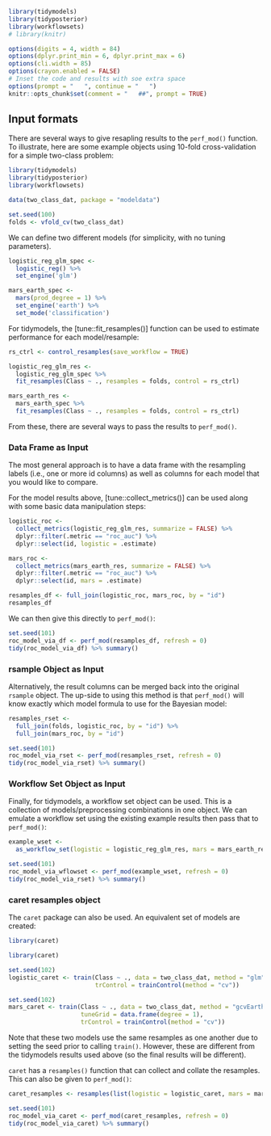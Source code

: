 ```r
library(tidymodels)
library(tidyposterior)
library(workflowsets)
# library(knitr)

options(digits = 4, width = 84)
options(dplyr.print_min = 6, dplyr.print_max = 6)
options(cli.width = 85)
options(crayon.enabled = FALSE)
# Inset the code and results with soe extra space
options(prompt = "   ", continue = "   ")
knitr::opts_chunk$set(comment = "   ##", prompt = TRUE)
```

## Input formats

There are several ways to give resapling results to the `perf_mod()` function. To illustrate, here are some example objects using 10-fold cross-validation for a simple two-class problem: 

```r
library(tidymodels)
library(tidyposterior)
library(workflowsets)

data(two_class_dat, package = "modeldata")

set.seed(100)
folds <- vfold_cv(two_class_dat)
```

We can define two different models (for simplicity, with no tuning parameters).

```r
logistic_reg_glm_spec <-
  logistic_reg() %>%
  set_engine('glm')

mars_earth_spec <-
  mars(prod_degree = 1) %>%
  set_engine('earth') %>%
  set_mode('classification')
```

For tidymodels, the [tune::fit_resamples()] function can be used to estimate performance for each model/resample:

```r
rs_ctrl <- control_resamples(save_workflow = TRUE)

logistic_reg_glm_res <- 
  logistic_reg_glm_spec %>% 
  fit_resamples(Class ~ ., resamples = folds, control = rs_ctrl)

mars_earth_res <- 
  mars_earth_spec %>% 
  fit_resamples(Class ~ ., resamples = folds, control = rs_ctrl)
```

From these, there are several ways to pass the results to `perf_mod()`.

### Data Frame as Input

The most general approach is to have a data frame with the resampling labels (i.e., one or more id columns) as well as columns for each model that you would like to compare. 

For the model results above, [tune::collect_metrics()] can be used along with some basic data manipulation steps: 

```r
logistic_roc <- 
  collect_metrics(logistic_reg_glm_res, summarize = FALSE) %>% 
  dplyr::filter(.metric == "roc_auc") %>% 
  dplyr::select(id, logistic = .estimate)

mars_roc <- 
  collect_metrics(mars_earth_res, summarize = FALSE) %>% 
  dplyr::filter(.metric == "roc_auc") %>% 
  dplyr::select(id, mars = .estimate)

resamples_df <- full_join(logistic_roc, mars_roc, by = "id")
resamples_df
```

We can then give this directly to `perf_mod()`: 

```r
set.seed(101)
roc_model_via_df <- perf_mod(resamples_df, refresh = 0)
tidy(roc_model_via_df) %>% summary()
```

### rsample Object as Input

Alternatively, the result columns can be merged back into the original `rsample` object. The up-side to using this method is that `perf_mod()` will know exactly which model formula to use for the Bayesian model:

```r
resamples_rset <- 
  full_join(folds, logistic_roc, by = "id") %>% 
  full_join(mars_roc, by = "id")

set.seed(101)
roc_model_via_rset <- perf_mod(resamples_rset, refresh = 0)
tidy(roc_model_via_rset) %>% summary()
```

### Workflow Set Object as Input

Finally, for tidymodels, a workflow set object can be used. This is a collection of models/preprocessing combinations in one object. We can emulate a workflow set using the existing example results then pass that to `perf_mod()`: 

```r
example_wset <-
  as_workflow_set(logistic = logistic_reg_glm_res, mars = mars_earth_res)

set.seed(101)
roc_model_via_wflowset <- perf_mod(example_wset, refresh = 0)
tidy(roc_model_via_rset) %>% summary()
```

### caret resamples object

The `caret` package can also be used. An equivalent set of models are created:

```r
library(caret)
```
```r
library(caret)

set.seed(102)
logistic_caret <- train(Class ~ ., data = two_class_dat, method = "glm", 
                        trControl = trainControl(method = "cv"))

set.seed(102)
mars_caret <- train(Class ~ ., data = two_class_dat, method = "gcvEarth",
                    tuneGrid = data.frame(degree = 1),
                    trControl = trainControl(method = "cv"))
```

Note that these two models use the same resamples as one another due to setting the seed prior to calling `train()`. However, these are different from the tidymodels results used above (so the final results will be different).

`caret` has a `resamples()` function that can collect and collate the resamples. This can also be given to `perf_mod()`: 

```r
caret_resamples <- resamples(list(logistic = logistic_caret, mars = mars_caret))

set.seed(101)
roc_model_via_caret <- perf_mod(caret_resamples, refresh = 0)
tidy(roc_model_via_caret) %>% summary()
```
